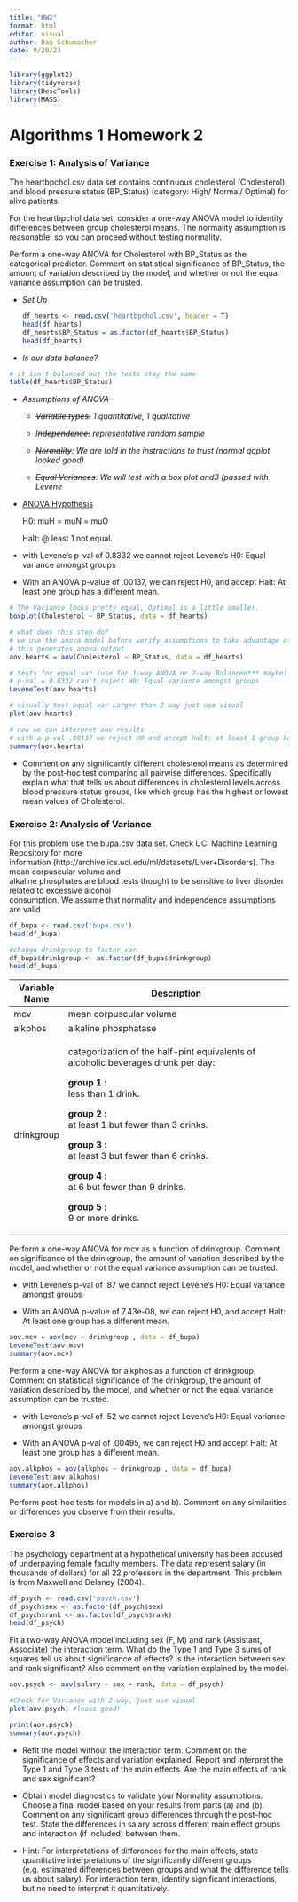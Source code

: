 ```yaml
---
title: "HW2"
format: html
editor: visual
author: Dan Schumacher
date: 9/20/23
---
```


```r
library(ggplot2)
library(tidyverse)
library(DescTools)
library(MASS)
```

# Algorithms 1 Homework 2

### Exercise 1: Analysis of Variance

The heartbpchol.csv data set contains continuous cholesterol (Cholesterol) and blood pressure status (BP_Status) (category: High/ Normal/ Optimal) for alive patients.\

For the heartbpchol data set, consider a one-way ANOVA model to identify differences between group cholesterol means. The normality assumption is reasonable, so you can proceed without testing normality.

Perform a one-way ANOVA for Cholesterol with BP_Status as the categorical predictor. Comment on statistical significance of BP_Status, the amount of variation described by the model, and whether or not the equal variance assumption can be trusted.

-   *Set Up*

    ```r
    df_hearts <- read.csv('heartbpchol.csv', header = T)
    head(df_hearts)
    df_hearts$BP_Status = as.factor(df_hearts$BP_Status)
    head(df_hearts)
    ```

-   *Is our data balance?*

```r
# it isn't balanced but the tests stay the same
table(df_hearts$BP_Status) 
```

-   *Assumptions of ANOVA*

    -   ~~*Variable types:*~~ *1 quantitative, 1 qualitative*

    -   *I~~ndependence:~~ representative random sample*

    -   ~~*Normality*~~*: We are told in the instructions to trust (normal qqplot looked good)*

    -   ~~*Equal Variances*~~*: We will test with a box plot and3 (passed with Levene*

-   [ANOVA Hypothesis]{.underline}

    H0: muH = muN = muO

    Halt: @ least 1 not equal.

-   with Levene's p-val of 0.8332 we cannot reject Levene's H0: Equal variance amongst groups

-   With an ANOVA p-value of .00137, we can reject H0, and accept Halt: At least one group has a different mean.

```r
# The Variance looks pretty equal, Optimal is a little smaller.
boxplot(Cholesterol ~ BP_Status, data = df_hearts)

# what does this step do?
# we use the anova model before verify assumptions to take advantage of the LT test
# this generates anova output
aov.hearts = aov(Cholesterol ~ BP_Status, data = df_hearts)

# tests for equal var (use for 1-way ANOVA or 2-way Balanced*** maybe)
# p-val = 0.8332 can't reject H0: Equal variance amongst groups
LeveneTest(aov.hearts)

# visually test equal var Larger than 2 way just use visual
plot(aov.hearts)

# now we can interpret aov results
# with a p-val .00137 we reject H0 and accept Halt: at least 1 group has ***
summary(aov.hearts)
```

-   Comment on any significantly different cholesterol means as determined by the post-hoc test comparing all pairwise differences. Specifically explain what that tells us about differences in cholesterol levels across blood pressure status groups, like which group has the highest or lowest mean values of Cholesterol.

### Exercise 2: Analysis of Variance

For this problem use the bupa.csv data set. Check UCI Machine Learning Repository for more\
information (http://archive.ics.uci.edu/ml/datasets/Liver+Disorders). The mean corpuscular volume and\
alkaline phosphates are blood tests thought to be sensitive to liver disorder related to excessive alcohol\
consumption. We assume that normality and independence assumptions are valid

```r
df_bupa <- read.csv('bupa.csv')
head(df_bupa)

#change drinkgroup to factor var
df_bupa$drinkgroup <- as.factor(df_bupa$drinkgroup)
head(df_bupa)
```

+---------------+-----------------------------------------------------------------------------------+
| Variable Name | Description                                                                       |
+===============+===================================================================================+
| mcv           | mean corpuscular volume                                                           |
+---------------+-----------------------------------------------------------------------------------+
| alkphos       | alkaline phosphatase                                                              |
+---------------+-----------------------------------------------------------------------------------+
| drinkgroup    | categorization of the half-pint equivalents of alcoholic beverages drunk per day: |
|               |                                                                                   |
|               | **group 1 :**\                                                                    |
|               | less than 1 drink.                                                                |
|               |                                                                                   |
|               | **group 2 :**\                                                                    |
|               | at least 1 but fewer than 3 drinks.                                               |
|               |                                                                                   |
|               | **group 3 :**\                                                                    |
|               | at least 3 but fewer than 6 drinks.                                               |
|               |                                                                                   |
|               | **group 4 :**\                                                                    |
|               | at 6 but fewer than 9 drinks.                                                     |
|               |                                                                                   |
|               | **group 5 :**\                                                                    |
|               | 9 or more drinks.                                                                 |
+---------------+-----------------------------------------------------------------------------------+

Perform a one-way ANOVA for mcv as a function of drinkgroup. Comment on significance of the drinkgroup, the amount of variation described by the model, and whether or not the equal variance assumption can be trusted.

-   with Levene's p-val of .87 we cannot reject Levene's H0: Equal variance amongst groups

-   With an ANOVA p-value of 7.43e-08, we can reject H0, and accept Halt: At least one group has a different mean.

```r
aov.mcv = aov(mcv ~ drinkgroup , data = df_bupa)
LeveneTest(aov.mcv)
summary(aov.mcv)
```

Perform a one-way ANOVA for alkphos as a function of drinkgroup. Comment on statistical significance of the drinkgroup, the amount of variation described by the model, and whether or not the equal variance assumption can be trusted.

-   with Levene's p-val of .52 we cannot reject Levene's H0: Equal variance amongst groups

-   With an ANOVA p-val of .00495, we can reject H0 and accept Halt: At least one group has a different mean.

```r
aov.alkphos = aov(alkphos ~ drinkgroup , data = df_bupa)
LeveneTest(aov.alkphos)
summary(aov.alkphos)
```

Perform post-hoc tests for models in a) and b). Comment on any similarities or differences you observe from their results.

### Exercise 3

The psychology department at a hypothetical university has been accused of underpaying female faculty members. The data represent salary (in thousands of dollars) for all 22 professors in the department. This problem is from Maxwell and Delaney (2004).

```r
df_psych <- read.csv('psych.csv')
df_psych$sex <- as.factor(df_psych$sex)
df_psych$rank <- as.factor(df_psych$rank)
head(df_psych)
```

Fit a two-way ANOVA model including sex (F, M) and rank (Assistant, Associate) the interaction term. What do the Type 1 and Type 3 sums of squares tell us about significance of effects? Is the interaction between sex and rank significant? Also comment on the variation explained by the model.

```r
aov.psych <- aov(salary ~ sex + rank, data = df_psych)

#Check for Variance with 2-way, just use visual
plot(aov.psych) #looks good!

print(aov.psych)
summary(aov.psych)
```

-   Refit the model without the interaction term. Comment on the significance of effects and variation explained. Report and interpret the Type 1 and Type 3 tests of the main effects. Are the main effects of rank and sex significant?

-   Obtain model diagnostics to validate your Normality assumptions. Choose a final model based on your results from parts (a) and (b). Comment on any significant group differences through the post-hoc test. State the differences in salary across different main effect groups and interaction (if included) between them.

-   Hint: For interpretations of differences for the main effects, state quantitative interpretations of the significantly different groups (e.g. estimated differences between groups and what the difference tells us about salary). For interaction term, identify significant interactions, but no need to interpret it quantitatively.
